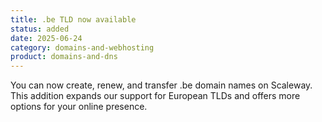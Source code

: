 ```yaml
---
title: .be TLD now available
status: added
date: 2025-06-24
category: domains-and-webhosting
product: domains-and-dns
---
```


You can now create, renew, and transfer .be domain names on Scaleway.
This addition expands our support for European TLDs and offers more options for your online presence.


